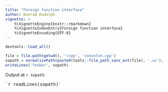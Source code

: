 ```yaml
---
title: "Foreign function interface"
author: Konrad Rudolph
vignette: >
    %\VignetteEngine{knitr::rmarkdown}
    %\VignetteIndexEntry{Foreign function interface}
    %\VignetteEncoding{UTF-8}
---
```

```r
devtools::load_all()

file = file.path(getwd(), 'rcpp', 'convolve.cpp')
sopath = normalizePath(paste0(tools::file_path_sans_ext(file), '.so'), mustWork = FALSE)
writeLines('foobar', sopath)
```

Output at `r sopath`:

<pre>`r readLines(sopath)`</pre>
